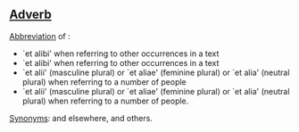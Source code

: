 ==[[Adverb]]==

[[Abbreviation]] of :
*`et alibi' when referring to other occurrences in a text 
*`et alibi' when referring to other occurrences in a text 
*`et alii' (masculine plural) or `et aliae' (feminine plural) or `et alia' (neutral plural) when referring to a number of people 
* `et alii' (masculine plural) or `et aliae' (feminine plural) or `et alia' (neutral plural) when referring to a number of people.  
[[Synonym]]s: and elsewhere, and others.